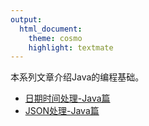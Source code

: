 ```yaml
---
output:
  html_document:
    theme: cosmo
    highlight: textmate
---
```


本系列文章介绍Java的编程基础。

+ [日期时间处理-Java篇](Java_datetime.html)
+ [JSON处理-Java篇](Java_JSON.html)